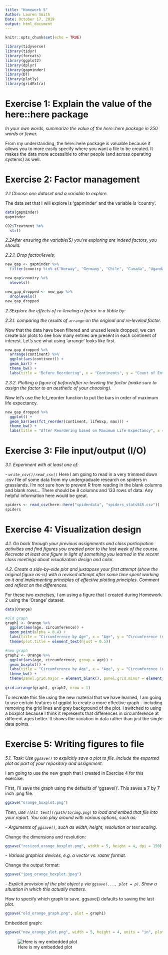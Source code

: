```yaml
---
title: "Homework 5"
Author: Lauren Smith
Date: October 17, 2019
output: html_document
---
```


```r
knitr::opts_chunk$set(echo = TRUE)
```

```r
library(tidyverse)
library(tidyr)
library(forcats)
library(ggplot2)
library(dplyr)
library(gapminder)
library(DT)
library(plotly)
library(gridExtra)
```


# Exercise 1: Explain the value of the here::here package

_In your own words, summarize the value of the here::here package in 250 words or fewer._

From my understanding, the here::here package is valuable because it allows you to more easily specify where you want a file to be created. It makes the data more accessible to other people (and across operating systems) as well. 

# Exercise 2: Factor management

_2.1 Choose one dataset and a variable to explore._

The data set that I will explore is 'gapminder' and the variable is 'country'.

```r
data(gapminder)
gapminder
```

```r
CO2$Treatment %>%
  str()
```

_2.2After ensuring the variable(S) you're exploring are indeed factors, you should:_

_2.2.1. Drop factor/levels;_
```r
new_gap <- gapminder %>%
  filter(country %in% c("Norway", "Germany", "Chile", "Canada", "Uganda", "Italy"))

new_gap$country %>%
  nlevels()
```

```r
new_gap_dropped <- new_gap %>%
  droplevels()
new_gap_dropped
```


_2.3Explore the effects of re-leveling a factor in a tibble by:_

_2.3.1. comparing the results of `arrange` on the original and re-leveled factor._


Now that the data have been filtered and unused levels dropped, we can create bar plots to see how many entries are present in each continent of interest. 
Let's see what using 'arrange' looks like first. 
```r
new_gap_dropped %>%
  arrange(continent) %>%
  ggplot(aes(continent)) +
  geom_bar() +
  theme_bw() +
  labs(title = "Before Reordering", x = "Continents", y = "Count of Entries")
```


_2.3.2. Plotting a figure of before/after re-leveling the factor (make sure to assign the factor to an aesthetic of your choosing)._


Now let's use the fct_reorder function to put the bars in order of maximum life expectancy.
```r
new_gap_dropped %>%
  ggplot() +
  geom_bar(aes(fct_reorder(continent, lifeExp, max))) +
  theme_bw() +
  labs(title = "After Reordering based on Maximum Life Expectancy", x = "Continents", y = "Count of Entries")
```


# Exercise 3: File input/output (I/O)


_3.1. Experiment with at least one of:_

_- `write_csv()/read_csv()`_
Here I am going to read in a very trimmed down .csv file of some data from my undergraduate research on spiders in grasslands. I'm not sure how to prevent R from reading in the blank columns and blank rows... There should be 8 columns and 133 rows of data. Any helpful information here would be great. 
```r
spiders <- read_csv(here::here("spiderdata", "spiders_stats545.csv"))
spiders
```


# Exercise 4: Visualization design

_4.1. Go back through your previous assignments and class participation activities and find figures you created prior to the last week of the course. Recreate at least one figure in light of something you learned in the recent class meetings about visualization design and color._

_4.2. Create a side-by-side plot and juxtapose your first attempt (show the original figure as-is) with a revised attempt after some time spent working on it and implementing principles of effective plotting principles. Comment and reflect on the differences._

For these two exercises, I am using a figure that I created during Homework 2 using the 'Orange' dataset.

```r
data(Orange)

#old graph
graph1 <- Orange %>%
  ggplot(aes(age, circumference)) +
  geom_point(alpha = 0.4) +
  labs(title = "Circumference by Age", x = "Age", y = "Circumference (mm)") +
  theme(plot.title = element_text(hjust = 0.5))

#new graph
graph2 <- Orange %>%
  ggplot(aes(age, circumference, group = age)) +
  geom_boxplot() +
  labs(title = "Circumference by Age", x = "Age", y = "Circumference (mm)") +
  theme_bw() +
  theme(panel.grid.major = element_blank(), panel.grid.minor = element_blank(), plot.title = element_text(hjust = 0.5))
  
grid.arrange(graph1, graph2, nrow = 1)

```


To recreate this file using the new material that we have learned, I am going to use certain features of ggplot to create a more effective graph - including removing the grid lines and grey background of the plot. I switched to using a boxplot because I think it represents that differences in circumference at different ages better. It shows the variation in data rather than just the single data points.   




# Exercise 5: Writing figures to file

_5.1. Task: Use `ggsave()` to explicitly save a plot to file. Include the exported plot as part of your repository and assignment._

I am going to use the new graph that I created in Exercise 4 for this exercise.

First, I'll save the graph using the defaults of 'ggsave()'. This saves a 7 by 7 inch .png file. 
```r
ggsave("orange_boxplot.png")
```


_Then, use `![Alt text](/path/to/img.png)` to load and embed that file into your report. You can play around with various options, such as:_

_- Arguments of `ggsave()`, such as width, height, resolution or text scaling._

Change the dimensions and resolution:
```r
ggsave("resized_orange_boxplot.png", width = 5, height = 4, dpi = 150)
```

_- Various graphics devices, e.g. a vector vs. raster format._

Change the output format:
```r
ggsave("jpeg_orange_boxplot.jpeg")
```

_- Explicit provision of the plot object `p` via `ggsave(..., plot = p)`. Show a situation in which this actually matters._

How to specify which graph to save. ggsave() defaults to saving the last plot.
```r
ggsave("old_orange_graph.png", plot = graph1)
```

Embedded graph:
```r
ggsave("new_orange_plot.png", width = 5, height = 4, units = "in", plot = graph2)
```

![Here is my embedded plot](new_orange_plot.png)



